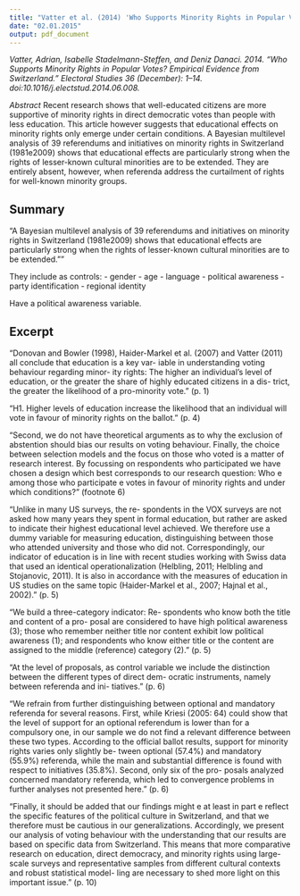 ```yaml
---
title: "Vatter et al. (2014) 'Who Supports Minority Rights in Popular Votes? Empirical Evidence from Switzerland.'"
date: "02.01.2015"
output: pdf_document
---
```


*Vatter, Adrian, Isabelle Stadelmann-Steffen, and Deniz Danaci. 2014. “Who Supports Minority Rights in Popular Votes? Empirical Evidence from Switzerland.” Electoral Studies 36 (December): 1–14. doi:10.1016/j.electstud.2014.06.008.*

*Abstract*
Recent research shows that well-educated citizens are more supportive of minority rights
in direct democratic votes than people with less education. This article however suggests
that educational effects on minority rights only emerge under certain conditions. A
Bayesian multilevel analysis of 39 referendums and initiatives on minority rights in
Switzerland (1981e2009) shows that educational effects are particularly strong when the
rights of lesser-known cultural minorities are to be extended. They are entirely absent,
however, when referenda address the curtailment of rights for well-known minority
groups.

## Summary
"A
Bayesian multilevel analysis of 39 referendums and initiatives on minority rights in
Switzerland (1981e2009) shows that educational effects are particularly strong when the
rights of lesser-known cultural minorities are to be extended.""

They include as controls:
- gender
- age
- language
- political awareness
- party identification
- regional identity

Have a political awareness variable. 

## Excerpt

"Donovan and Bowler (1998), Haider-Markel et al. (2007)
and Vatter (2011) all conclude that education is a key var-
iable in understanding voting behaviour regarding minor-
ity rights: The higher an individual's level of education, or
the greater the share of highly educated citizens in a dis-
trict, the greater the likelihood of a pro-minority vote." (p. 1)

"H1. Higher levels of education increase the likelihood that
an individual will vote in favour of minority rights on the
ballot." (p. 4)

"Second, we do not have theoretical arguments as to why the exclusion of
abstention should bias our results on voting behaviour. Finally, the choice
between selection models and the focus on those who voted is a matter of
research interest. By focussing on respondents who participated we have
chosen a design which best corresponds to our research question: Who e
among those who participate e votes in favour of minority rights and
under which conditions?" (footnote 6)

"Unlike in many US surveys, the re-
spondents in the VOX surveys are not asked how many
years they spent in formal education, but rather are asked
to indicate their highest educational level achieved. We
therefore use a dummy variable for measuring education,
distinguishing between those who attended university
and those who did not. Correspondingly, our indicator of
education is in line with recent studies working with
Swiss data that used an identical operationalization
(Helbling, 2011; Helbling and Stojanovic, 2011). It is also in
accordance with the measures of education in US studies
on the same topic (Haider-Markel et al., 2007; Hajnal
et al., 2002)." (p. 5)

"We build a three-category indicator: Re-
spondents who know both the title and content of a pro-
posal are considered to have high political awareness (3);
those who remember neither title nor content exhibit low
political awareness (1); and respondents who know either
title or the content are assigned to the middle (reference)
category (2)." (p. 5)

"At the level of proposals, as control variable we include
the distinction between the different types of direct dem-
ocratic instruments, namely between referenda and ini-
tiatives." (p. 6)

"We refrain from further distinguishing between
optional and mandatory referenda for several reasons. First,
while Kriesi (2005: 64) could show that the level of support
for an optional referendum is lower than for a compulsory
one, in our sample we do not find a relevant difference
between these two types. According to the official ballot
results, support for minority rights varies only slightly be-
tween optional (57.4%) and mandatory (55.9%) referenda,
while the main and substantial difference is found with
respect to initiatives (35.8%). Second, only six of the pro-
posals analyzed concerned mandatory referenda, which led
to convergence problems in further analyses not presented
here." (p. 6)

"Finally, it should be added that our findings might e at
least in part e reflect the specific features of the political
culture in Switzerland, and that we therefore must be
cautious in our generalizations. Accordingly, we present
our analysis of voting behaviour with the understanding
that our results are based on specific data from
Switzerland. This means that more comparative research
on education, direct democracy, and minority rights using
large-scale surveys and representative samples from
different cultural contexts and robust statistical model-
ling are necessary to shed more light on this important
issue." (p. 10)

